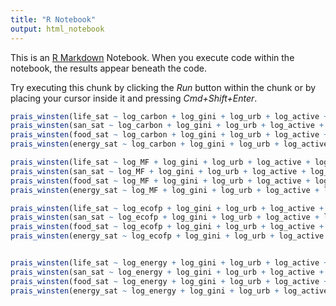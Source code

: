 ```yaml
---
title: "R Notebook"
output: html_notebook
---
```


This is an [R Markdown](http://rmarkdown.rstudio.com) Notebook. When you execute code within the notebook, the results appear beneath the code. 

Try executing this chunk by clicking the *Run* button within the chunk or by placing your cursor inside it and pressing *Cmd+Shift+Enter*. 

```r
prais_winsten(life_sat ~ log_carbon + log_gini + log_urb + log_active + log_popDensity, data = (panel_data %>% filter(carbon > 0 & lifeExp > 0 & gini_disp > 0 & active_pop > 0 & pop_density > 0)), index = c("Year", "Country.Code"), panelwise = TRUE) %>% summary()
prais_winsten(san_sat ~ log_carbon + log_gini + log_urb + log_active + log_popDensity, data = (panel_data %>% filter(carbon > 0 & Sanitation > 0 & gini_disp > 0 & active_pop > 0 & pop_density > 0)), index = c("Year", "Country.Code"), panelwise = TRUE) %>% summary()
prais_winsten(food_sat ~ log_carbon + log_gini + log_urb + log_active + log_popDensity, data = (panel_data %>% filter(carbon > 0 & foodValue > 0 & gini_disp > 0 & active_pop > 0 & pop_density > 0)), index = c("Year", "Country.Code"), panelwise = TRUE) %>% summary()
prais_winsten(energy_sat ~ log_carbon + log_gini + log_urb + log_active + log_popDensity, data = (panel_data %>% filter(carbon > 0 & AccessToEnergy > 0 & gini_disp > 0 & active_pop > 0 & pop_density > 0)), index = c("Year", "Country.Code"), panelwise = TRUE) %>% summary()

prais_winsten(life_sat ~ log_MF + log_gini + log_urb + log_active + log_popDensity, data = (panel_data %>% filter(MF_cap > 0 & lifeExp > 0 & gini_disp > 0 & active_pop > 0 & pop_density > 0)), index = c("Year", "Country.Code"), panelwise = TRUE) %>% summary()
prais_winsten(san_sat ~ log_MF + log_gini + log_urb + log_active + log_popDensity, data = (panel_data %>% filter(MF_cap > 0 & Sanitation > 0 & gini_disp > 0 & active_pop > 0 & pop_density > 0)), index = c("Year", "Country.Code"), panelwise = TRUE) %>% summary()
prais_winsten(food_sat ~ log_MF + log_gini + log_urb + log_active + log_popDensity, data = (panel_data %>% filter(MF_cap > 0 & foodValue > 0 & gini_disp > 0 & active_pop > 0 & pop_density > 0)), index = c("Year", "Country.Code"), panelwise = TRUE) %>% summary()
prais_winsten(energy_sat ~ log_MF + log_gini + log_urb + log_active + log_popDensity, data = (panel_data %>% filter(MF_cap > 0 & AccessToEnergy > 0 & gini_disp > 0 & active_pop > 0 & pop_density > 0)), index = c("Year", "Country.Code"), panelwise = TRUE) %>% summary()

prais_winsten(life_sat ~ log_ecofp + log_gini + log_urb + log_active + log_popDensity, data = (panel_data %>% filter(ecofp_cons > 0 & lifeExp > 0 & gini_disp > 0 & active_pop > 0 & pop_density > 0)), index = c("Year", "Country.Code"), panelwise = TRUE) %>% summary()
prais_winsten(san_sat ~ log_ecofp + log_gini + log_urb + log_active + log_popDensity, data = (panel_data %>% filter(ecofp_cons > 0 & Sanitation > 0 & gini_disp > 0 & active_pop > 0 & pop_density > 0)), index = c("Year", "Country.Code"), panelwise = TRUE) %>% summary()
prais_winsten(food_sat ~ log_ecofp + log_gini + log_urb + log_active + log_popDensity, data = (panel_data %>% filter(ecofp_cons > 0 & foodValue > 0 & gini_disp > 0 & active_pop > 0 & pop_density > 0)), index = c("Year", "Country.Code"), panelwise = TRUE) %>% summary()
prais_winsten(energy_sat ~ log_ecofp + log_gini + log_urb + log_active + log_popDensity, data = (panel_data %>% filter(ecofp_cons > 0 & AccessToEnergy > 0 & gini_disp > 0 & active_pop > 0 & pop_density > 0)), index = c("Year", "Country.Code"), panelwise = TRUE) %>% summary()


prais_winsten(life_sat ~ log_energy + log_gini + log_urb + log_active + log_popDensity, data = (panel_data %>% filter(energy_perCap > 0 & lifeExp > 0 & gini_disp > 0 & active_pop > 0 & pop_density > 0)), index = c("Year", "Country.Code"), panelwise = TRUE) %>% summary()
prais_winsten(san_sat ~ log_energy + log_gini + log_urb + log_active + log_popDensity, data = (panel_data %>% filter(energy_perCap > 0 & Sanitation > 0 & gini_disp > 0 & active_pop > 0 & pop_density > 0)), index = c("Year", "Country.Code"), panelwise = TRUE) %>% summary()
prais_winsten(food_sat ~ log_energy + log_gini + log_urb + log_active + log_popDensity, data = (panel_data %>% filter(energy_perCap > 0 & foodValue > 0 & gini_disp > 0 & active_pop > 0 & pop_density > 0)), index = c("Year", "Country.Code"), panelwise = TRUE) %>% summary()
prais_winsten(energy_sat ~ log_energy + log_gini + log_urb + log_active + log_popDensity, data = (panel_data %>% filter(energy_perCap > 0 & AccessToEnergy > 0 & gini_disp > 0 & active_pop > 0 & pop_density > 0)), index = c("Year", "Country.Code"), panelwise = TRUE) %>% summary()
```
